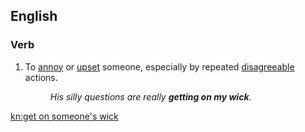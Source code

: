 ==English==

===Verb===
{{head|en|verb|head=[[get]] [[on]] [[someone]][['s]] [[wick]]}}

# {{context|UK|idiomatic|lang=en}} To [[annoy]] or [[upset]] someone, especially by repeated [[disagreeable]] actions.
#: ''His silly questions are really '''getting on my wick'''.''

[[kn:get on someone's wick]]